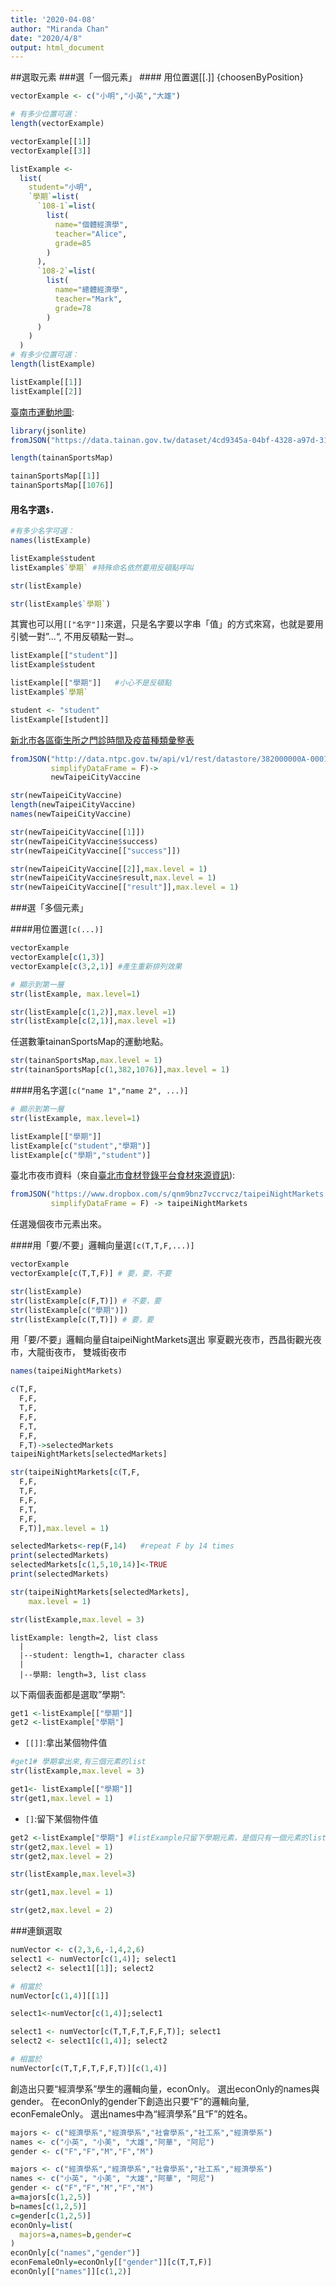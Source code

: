 ```yaml
---
title: '2020-04-08'
author: "Miranda Chan"
date: "2020/4/8"
output: html_document
---
```

##選取元素
###選「一個元素」
#### 用位置選[[.]] {choosenByPosition}

```r
vectorExample <- c("小明","小英","大雄")

# 有多少位置可選：
length(vectorExample)
```

```r
vectorExample[[1]]
vectorExample[[3]]
```

```r
listExample <- 
  list(
    student="小明",
    `學期`=list(
      `108-1`=list(
        list(
          name="個體經濟學",
          teacher="Alice",
          grade=85
        )
      ),
      `108-2`=list(
        list(
          name="總體經濟學",
          teacher="Mark",
          grade=78
        )
      )
    )
  )
# 有多少位置可選：
length(listExample)
```

```r
listExample[[1]]
listExample[[2]]
```

[臺南市運動地圖](http://data.gov.tw/dataset/6217):
```r
library(jsonlite)
fromJSON("https://data.tainan.gov.tw/dataset/4cd9345a-04bf-4328-a97d-314ff78b4763/resource/afc025fc-1ef4-447c-b785-a680391d0ca1/download/tnsport2.json", simplifyDataFrame = F) -> tainanSportsMap

length(tainanSportsMap)
```

```r
tainanSportsMap[[1]]
tainanSportsMap[[1076]]
```


#### 用名字選`$.`{-}
```r
#有多少名字可選：
names(listExample)
```

```r
listExample$student
listExample$`學期` #特殊命名依然要用反頓點呼叫
```
```r
str(listExample)
```

```r
str(listExample$`學期`)
```
其實也可以用`[["名字"]]`來選，只是名字要以字串「值」的方式來寫，也就是要用引號一對"…", 不用反頓點一對`…`。
```r
listExample[["student"]]
listExample$student

listExample[["學期"]]   #小心不是反頓點
listExample$`學期`
```

```r
student <- "student"
listExample[[student]]
```

[新北市各區衛生所之門診時間及疫苗種類彙整表](https://data.gov.tw/dataset/26610#r1)
```r
fromJSON("http://data.ntpc.gov.tw/api/v1/rest/datastore/382000000A-000157-002",
         simplifyDataFrame = F)-> 
         newTaipeiCityVaccine
```

```r
str(newTaipeiCityVaccine)
length(newTaipeiCityVaccine)
names(newTaipeiCityVaccine)
```

```r
str(newTaipeiCityVaccine[[1]])
str(newTaipeiCityVaccine$success)
str(newTaipeiCityVaccine[["success"]])

str(newTaipeiCityVaccine[[2]],max.level = 1)
str(newTaipeiCityVaccine$result,max.level = 1)
str(newTaipeiCityVaccine[["result"]],max.level = 1)
```

###選「多個元素」

####用位置選`[c(...)]`{-}

```r
vectorExample
vectorExample[c(1,3)]
vectorExample[c(3,2,1)] #產生重新排列效果
```

```r
# 顯示到第一層
str(listExample, max.level=1)

str(listExample[c(1,2)],max.level =1)
str(listExample[c(2,1)],max.level =1)
```

任選數筆tainanSportsMap的運動地點。
```r
str(tainanSportsMap,max.level = 1)
str(tainanSportsMap[c(1,382,1076)],max.level = 1)
```

####用名字選`[c("name 1","name 2", ...)]`{-}
```r
# 顯示到第一層
str(listExample, max.level=1)

listExample[["學期"]]
listExample[c("student","學期")]
listExample[c("學期","student")]
```

臺北市夜市資料（來自[臺北市食材登錄平台食材來源資訊](https://data.taipei/#/dataset/detail?id=8a569b5b-0cb1-4c7f-a064-780b3301354c)):

```r
fromJSON("https://www.dropbox.com/s/qnm9bnz7vccrvcz/taipeiNightMarkets.json?dl=1", 
         simplifyDataFrame = F) -> taipeiNightMarkets
```
任選幾個夜市元素出來。

####用「要/不要」邏輯向量選`[c(T,T,F,...)]`{-}

```r
vectorExample
vectorExample[c(T,T,F)] # 要，要，不要
```

```r
str(listExample)
str(listExample[c(F,T)]) # 不要，要
str(listExample[c("學期")])
str(listExample[c(T,T)]) # 要，要
```

用「要/不要」邏輯向量自taipeiNightMarkets選出 寧夏觀光夜市，西昌街觀光夜市，大龍街夜市， 雙城街夜市

```r
names(taipeiNightMarkets)
```

```r
c(T,F,
  F,F,
  T,F,
  F,F,
  F,T,
  F,F,
  F,T)->selectedMarkets
taipeiNightMarkets[selectedMarkets]

str(taipeiNightMarkets[c(T,F,
  F,F,
  T,F,
  F,F,
  F,T,
  F,F,
  F,T)],max.level = 1)

```
```r
selectedMarkets<-rep(F,14)   #repeat F by 14 times
print(selectedMarkets)
selectedMarkets[c(1,5,10,14)]<-TRUE
print(selectedMarkets)
```

```r
str(taipeiNightMarkets[selectedMarkets],
    max.level = 1)
```

```r
str(listExample,max.level = 3)
```

```
listExample: length=2, list class
  |
  |--student: length=1, character class
  |
  |--學期: length=3, list class

```

以下兩個表面都是選取"學期":
```r
get1 <-listExample[["學期"]]
get2 <-listExample["學期"]
```
* 
`[[]]`:拿出某個物件值

```r
#get1# 學期拿出來,有三個元素的list
str(listExample,max.level = 3)
```
```r
get1<- listExample[["學期"]]
str(get1,max.level = 1)
```
* 
`[]`:留下某個物件值

```r
get2 <-listExample["學期"] #listExample只留下學期元素，是個只有一個元素的list
str(get2,max.level = 1)
str(get2,max.level = 2)
```
```r
str(listExample,max.level=3)
```

```r
str(get1,max.level = 1)
```

```r
str(get2,max.level = 2)
```

###連鎖選取
```r
numVector <- c(2,3,6,-1,4,2,6)
select1 <- numVector[c(1,4)]; select1
select2 <- select1[[1]]; select2

# 相當於
numVector[c(1,4)][[1]]
```

```r
select1<-numVector[c(1,4)];select1
```

```r
select1 <- numVector[c(T,T,F,T,F,F,T)]; select1
select2 <- select1[c(1,4)]; select2

# 相當於
numVector[c(T,T,F,T,F,F,T)][c(1,4)]
```


創造出只要“經濟學系”學生的邏輯向量，econOnly。
選出econOnly的names與gender。
在econOnly的gender下創造出只要“F”的邏輯向量, econFemaleOnly。
選出names中為“經濟學系”且“F”的姓名。
```r
majors <- c("經濟學系","經濟學系","社會學系","社工系","經濟學系")
names <- c("小英", "小美", "大雄","阿華", "阿尼")
gender <- c("F","F","M","F","M")
```

```r
majors <- c("經濟學系","經濟學系","社會學系","社工系","經濟學系")
names <- c("小英", "小美", "大雄","阿華", "阿尼")
gender <- c("F","F","M","F","M")
a=majors[c(1,2,5)]
b=names[c(1,2,5)]
c=gender[c(1,2,5)]
econOnly=list(
  majors=a,names=b,gender=c
)
econOnly[c("names","gender")]
econFemaleOnly=econOnly[["gender"]][c(T,T,F)]
econOnly[["names"]][c(1,2)]
```



























